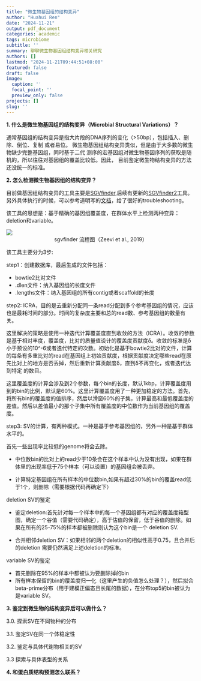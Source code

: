 ---
title: "微生物基因组的结构变异"
author: "Huahui Ren"
date: "2024-11-21"
output: pdf_document
categories: academic
tags: microbiome
subtitle: ''
summary: 聊聊微生物基因组结构变异相关研究
authors: []
lastmod: "2024-11-21T09:44:51+08:00"
featured: false
draft: false
image:
  caption: ''
  focal_point: ''
  preview_only: false
projects: []
slug: ''
---

**1. 什么是微生物基因组的结构变异（Microbial Structural Variations）？**

通常基因组的结构变异是指大片段的DNA序列的变化（>50bp），包括插入、删除、倒位、复制
或者易位。 微生物基因组结构变异类似，但是由于大多数的微生物缺少完整基因组，同时基于二代
测序的宏基因组对微生物基因序列的获取是随机的，所以往往对基因组的覆盖比较低。因此，
目前鉴定微生物结构变异的方法还没统一的标准。


**2. 怎么检测微生物基因组的结构变异？**

目前做基因组结构变异的工具主要是[SGVfinder](https://github.com/segalab/SGVFinder),后续有更新的[SGVfinder2](https://github.com/korem-lab/SGVFinder2)工具。另外具体执行的时候，可以参考道明写的[文档](https://mp.weixin.qq.com/s/pdaERF8px_LE9pbhsMJQuA)，给了很好的troubleshooting。

该工具的思想是：基于精确的基因组覆盖度，在群体水平上检测两种变异：deletion和variable。

![](fig1_sgvfinder_workflow.png)
<center>sgvfinder 流程图（Zeevi et al., 2019）</center>

该工具主要分为3步:

step1：创建数据库，最后生成的文件包括：

- bowtie2比对文件
- .dlen文件：纳入基因组的长度文件
- .lengths文件：纳入基因组的所有contig或者scaffold的长度

step2: ICRA，目的是去重新分配同一条read分配到多个参考基因组的情况，应该也是最耗时间的部分。时间的复杂度主要和总的read数、参考基因组的数量有关。

这里解决的策略是使用一种迭代计算覆盖度直到收敛的方法（ICRA）。收敛的参数是基于相对丰度，覆盖度，比对的质量值设计的覆盖度贡献度δ。收敛的标准是δ小于预设的10^-6或者迭代特定的次数。初始化是基于bowtie2比对的文件，计算的每条有多重比对的read在基因组上初始贡献度，根据贡献度决定哪些read在原先比对上的地方是否丢掉，然后重新计算贡献度δ，直到δ不再变化，或者迭代达到特定
的数目。

这里覆盖度的计算会涉及到2个参数，每个bin的长度，默认1kbp，计算覆盖度用到的bin的比例，默认是60%。这里计算覆盖度用了一种更加稳定的方法。首先，将所有bin的覆盖度的值排序，然后以滑窗60%的子集，计算最高和最低覆盖度的差值。然后以差值最小的那个子集中所有覆盖度的中位数作为当前基因组的覆盖度。

step3: SV的计算，有两种模式。一种是基于参考基因组的，另外一种是基于群体水平的。

首先一些出现率比较低的genome将会去除。

- 中位数bin的比对上的read少于10条会在这个样本中认为没有出现，如果在群体里的出现率低于75个样本（可以设置）的基因组会被丢弃。

- 计算特定基因组在所有样本的中位数bin,如果有超过30%的bin的覆盖read低于1个，则删除（需要根据代码再确定下）

deletion SV的鉴定

- 鉴定deletion:首先针对每一个样本中的每一个基因组都有对应的覆盖度箱型图，确定一个谷值（需要代码确定），高于估值的保留，低于谷值的删除。如果在所有的25-75%的样本都被删除则认为这个bin是一个 deletion SV.

- 合并相邻deletion SV：如果相邻的两个deletion的相似性高于0.75，且合并后的deletion 需要仍然满足上述deletion的标准。

variable SV的鉴定

-  首先删除在95%的样本中都被认为要删除掉的bin
-  所有样本保留的bin的覆盖度归一化（这里产生的负值怎么处理？），然后拟合beta-prime分布（用于建模正偏态且长尾的数据），在分布top5的bin被认为是variable SV。


**3. 鉴定到微生物的结构变异后可以做什么？** 

3.0. 探索SV在不同物种的分布

3.1. 鉴定SV在同一个体稳定性

3.2. 鉴定与具体代谢物相关的SV

3.3  探索与具体表型的关系


**4. 和蛋白质结构预测怎么联系？ **



